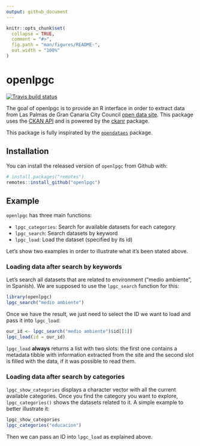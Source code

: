 ```yaml
---
output: github_document
---
```


<!-- README.md is generated from README.Rmd. Please edit that file -->

```r
knitr::opts_chunk$set(
  collapse = TRUE,
  comment = "#>",
  fig.path = "man/figures/README-",
  out.width = "100%"
)
```
# openlpgc

[![Travis build status](https://travis-ci.org/jlopezper/openlpgc.svg?branch=master)](https://travis-ci.org/jlopezper/openlpgc)

The goal of openlpgc is to provide an R interface in order to extract data from Las Palmas de Gran Canaria City Council [open data site](http://datosabiertos.laspalmasgc.es/). This package uses the [CKAN API](https://docs.ckan.org/en/2.8/contents.html) and is powered by the [ckanr](https://github.com/ropensci/ckanr) package.

This package is fully inspirated by the [`opendataes`](https://github.com/rOpenSpain/opendataes) package. 

## Installation

You can install the released version of `openlpgc` from Github with:

``` r
# install.packages("remotes")
remotes::install_github("openlpgc")
```

## Example

`openlpgc` has three main functions: 

* `lpgc_categories`: Search for available datasets for each category
* `lpgc_search`: Search datasets by keyword
* `lpgc_load`: Load the dataset (specified by its id)

Let's show two examples in order to illustrate what it's been stated above.

### Loading data after search by keywords

Let's search all datasets that are related to environment ("medio ambiente", in Spanish). We are supposed to use the `lpgc_search` function for this:

```r
library(openlpgc)
lpgc_search("medio ambiente")
```

Once we have the result, we just need to select the ID we want to load and pass it into `lpgc_load`:

```r
our_id <- lpgc_search("medio ambiente")$id[[1]]
lpgc_load(id = our_id)
```


`lpgc_load` **always** returns a list with two slots: the first one contains a metadata tibble with information extracted from the site and the second slot is filled with the data, if it was possible to read them.

### Loading data after search by categories

`lpgc_show_categories` displays a character vector with all the current available categories. Once you find the category you want to explore, `lpgc_categories()` shows the datasets related to it. A simple example to better illustrate it:

```r
lpgc_show_categories
lpgc_categories("educacion")
```

Then we can pass an ID into `lpgc_load` as explained above.



